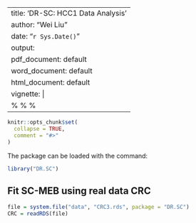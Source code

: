 
---
title: 'DR-SC: HCC1 Data Analysis'
author: "Wei Liu"
date: "`r Sys.Date()`"
output:
  pdf_document: default
  word_document: default
  html_document: default
vignette: |
  %\VignetteIndexEntry{Vignette Title} %\VignetteEngine{knitr::rmarkdown} %\VignetteEncoding{UTF-8}
---

```r
knitr::opts_chunk$set(
  collapse = TRUE,
  comment = "#>"
)
```

The package can be loaded with the command:
```r
library("DR.SC")
```


## Fit SC-MEB using real data CRC
```r
file = system.file("data", "CRC3.rds", package = "DR.SC")
CRC = readRDS(file)
```

